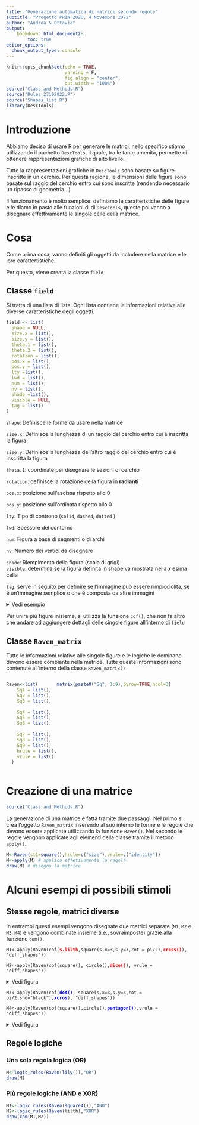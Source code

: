 ```yaml
---
title: "Generazione automatica di matrici secondo regole"
subtitle: "Progetto PRIN 2020, 4 Novembre 2022"
author: "Andrea & Ottavia"
output:
    bookdown::html_document2:
        toc: true
editor_options:
  chunk_output_type: console
---
```




```r
knitr::opts_chunk$set(echo = TRUE, 
                      warning = F, 
                      fig.align = "center", 
                      out.width = "100%")
source("Class and Methods.R")
source("Rules_27102022.R")
source("Shapes_list.R")
library(DescTools)
```

# Introduzione

Abbiamo deciso di usare R per generare le matrici, nello specifico stiamo utilizzando il pachetto `DescTools`, il quale, tra le tante amenità, permette di ottenere rappresentazioni grafiche di alto livello. 

Tutte la rappresentazioni grafiche in `DescTools` sono basate su figure inscritte in un cerchio. Per questa ragione, le dimensioni delle figure sono basate sul raggio del cerchio entro cui sono inscritte (rendendo necessario un ripasso di geometria...)

Il funzionamento è molto semplice: definiamo le caratteristiche delle figure e le diamo in pasto alle funzioni di di `DescTools`, queste poi vanno a disegnare effettivamente le singole celle della matrice.  

# Cosa

Come prima cosa, vanno definiti gli oggetti da includere nella matrice e le loro carattertistiche. 

Per questo, viene creata la classe `field`

## Classe `field`

Si tratta di una lista di lista. Ogni lista contiene le informazioni relative alle diverse caratteristiche degli oggetti.  




```r
field <- list(
  shape = NULL,
  size.x = list(),
  size.y = list(),
  theta.1 = list(), 
  theta.2 = list(),
  rotation = list(),
  pos.x = list(),
  pos.y = list(),
  lty =list(),
  lwd = list(),
  num = list(),
  nv = list(),
  shade =list(),  
  visible = NULL, 
  tag = list()
)
```





  `shape`: Definisce le forme da usare nella matrice 
  
  `size.x`: Definisce la lunghezza di un raggio del cerchio entro cui è inscritta la figura
  
  `size.y`: Definisce la lunghezza dell'altro raggio del cerchio entro cui è inscritta la figura
  
  `theta.1`: coordinate per disegnare le sezioni di cerchio
  
`rotation`: definisce la rotazione della figura in **radianti**

  `pos.x`: posizione sull'ascissa rispetto allo 0
  
  `pos.y`: posizione sull'ordinata rispetto allo 0
  
  `lty`: Tipo di controno (`solid`, `dashed`, `dotted` )
  
  `lwd`: Spessore del contorno
  
  `num`: Figura a base di segmenti o di archi
  
  `nv`: Numero dei vertici da disegnare
  
  `shade`: Riempimento della figura
(scala di grigi)  
  `visible`: determina se la figura definita in shape va mostrata nella *x* esima cella
  
  `tag`: serve in seguito per definire se l'immagine può essere rimpicciolita, se è un'immagine semplice o che è composta da altre immagini




<details><summary>Vedi esempio</summary>

:::: {style="display: flex;"}

::: {}
::: {.column width="200%"}

```r
square()
```
:::
:::
::::


```r
Canvas(15,15)

DrawRegPolygon(x =  unlist(square()$pos.x), 
               y = unlist(square()$pos.y), 
               radius.x=unlist(square()$size.x),
              radius.y = unlist(square()$size.y),
              rot=unlist(square()$rotation),
               lwd = unlist(square()$lwd), 
              lty=unlist(square()$lty), 
              nv = unlist(square()$nv))
```


</details>

Per unire più figure inisieme, si utilizza la funzione `cof()`, che non fa altro che andare ad aggiungere dettagli delle singole figure all'interno di  `field`

## Classe `Raven_matrix`

Tutte le informazioni relative alle singole figure e le logiche le dominano devono essere combiante nella matrice. Tutte queste informazioni sono contenute all'interno della classe `Raven_matrix()`


:::: {style="display: flex;" class="space-between"}

::: {}
```r
Raven<-list(
    Sq1 = list(),
    Sq2 = list(),
    Sq3 = list(),
    
    Sq4 = list(),
    Sq5 = list(),
    Sq6 = list(),
    
    Sq7 = list(),
    Sq8 = list(),
    Sq9 = list(),
    hrule = list(),
    vrule = list()
  )
```
:::

::: {}
```r
matrix(paste0("Sq", 1:9),byrow=TRUE,ncol=3)
```

:::


::::

# Creazione di una matrice 


```r
source("Class and Methods.R")
```

La generazione di una matrice è fatta tramite due passaggi. Nel primo si crea l'oggetto `Raven_matrix` inserendo al suo interno le forme e le regole che devono essere applicate utilizzando la funzione `Raven()`.
Nel secondo le regole vengono applicate agli elementi della classe tramite il metodo `apply()`.

```r

M<-Raven(st1=square(),hrule=c("size"),vrule=c("identity"))
M<-apply(M) # applica effetivamente la regola 
draw(M) # disegna la matrice
```

# Alcuni esempi di possibili stimoli

## Stesse regole, matrici diverse 

In entrambi questi esempi vengono disegnate due matrici separate (`M1`, `M2` e `M3`, `M4`) e vengono combinate insieme (i.e., sovraimposte) grazie alla funzione `com()`.



`M1<-apply(Raven(cof(`**<span style="color:red">`s.lilth`</span>**`,square(s.x=3,s.y=3,rot = pi/2),`**<span style="color:red">`cross()`</span>**`), "diff_shapes"))`


`M2<-apply(Raven(cof(square(), circle(), `**<span style="color:red">`dice()`</span>**`), vrule = "diff_shapes"))`

<details><summary>Vedi figura</summary>
```r
lilth<-lily()
s.lilth<-s.lily()
for(i in 1:length(lilth$shape)) {
  lilth$size.x[[i]] <-lilth$size.x[[i]]/2
  lilth$size.y[[i]] <-lilth$size.y[[i]]/2
  lilth$pos.y[[i]] <-lilth$pos.y[[i]]/2
  lilth$pos.x[[i]] <-lilth$pos.x[[i]]/2

}

s.lilth$size.x[[1]] <-s.lilth$size.x[[1]]/2
s.lilth$size.y[[1]] <-s.lilth$size.y[[1]]/2
s.lilth$pos.y[[1]] <-s.lilth$pos.y[[1]]/2
s.lilth$pos.x[[1]] <-s.lilth$pos.x[[1]]/2

for(i in 1:length(lilth$shape)) {
  lilth$size.x[[i]] <-lilth$size.x[[i]]
  lilth$size.y[[i]] <-lilth$size.y[[i]]
  lilth$pos.y[[i]] <-lilth$pos.y[[i]]
  lilth$pos.x[[i]] <-lilth$pos.x[[i]]
  
}

s.lilth$size.x[[1]] <-s.lilth$size.x[[1]]
s.lilth$size.y[[1]] <-s.lilth$size.y[[1]]
s.lilth$pos.y[[1]] <-s.lilth$pos.y[[1]]
s.lilth$pos.x[[1]] <-s.lilth$pos.x[[1]]


xcros<- cross()
xcros$lwd[[1]]<-xcros$lwd[[1]]+4
xcros$size.x[[1]]<-xcros$size.x[[1]]-4
xcros$size.y[[1]]<-xcros$size.y[[1]]-4
M1<-apply(Raven(cof(s.lilth,square(s.x=3,s.y=3,rot = pi/2),cross()),
                "diff_shapes"))
M2<-apply(Raven(cof(square(),circle(),dice()),vrule = "diff_shapes"))      
draw(com(M2,M1))
```
</details>


`M3<-apply(Raven(cof(`**<span style="color:blue">`dot()`</span>**`, square(s.x=3,s.y=3,rot = pi/2,shd="black"),`**<span style="color:blue">`xcros`</span>**`), "diff_shapes"))`

`M4<-apply(Raven(cof(square(),circle(),`**<span style="color:blue">`pentagon()`</span>**`),vrule = "diff_shapes"))`

<details><summary>Vedi figura</summary>
```r
lilth<-lily()
s.lilth<-s.lily()
for(i in 1:length(lilth$shape)) {
  lilth$size.x[[i]] <-lilth$size.x[[i]]/2
  lilth$size.y[[i]] <-lilth$size.y[[i]]/2
  lilth$pos.y[[i]] <-lilth$pos.y[[i]]/2
  lilth$pos.x[[i]] <-lilth$pos.x[[i]]/2

}

s.lilth$size.x[[1]] <-s.lilth$size.x[[1]]/2
s.lilth$size.y[[1]] <-s.lilth$size.y[[1]]/2
s.lilth$pos.y[[1]] <-s.lilth$pos.y[[1]]/2
s.lilth$pos.x[[1]] <-s.lilth$pos.x[[1]]/2

for(i in 1:length(lilth$shape)) {
  lilth$size.x[[i]] <-lilth$size.x[[i]]
  lilth$size.y[[i]] <-lilth$size.y[[i]]
  lilth$pos.y[[i]] <-lilth$pos.y[[i]]
  lilth$pos.x[[i]] <-lilth$pos.x[[i]]
  
}

s.lilth$size.x[[1]] <-s.lilth$size.x[[1]]
s.lilth$size.y[[1]] <-s.lilth$size.y[[1]]
s.lilth$pos.y[[1]] <-s.lilth$pos.y[[1]]
s.lilth$pos.x[[1]] <-s.lilth$pos.x[[1]]


xcros<- cross()
xcros$lwd[[1]]<-xcros$lwd[[1]]+4
xcros$size.x[[1]]<-xcros$size.x[[1]]-4
xcros$size.y[[1]]<-xcros$size.y[[1]]-4
M3<-apply(Raven(cof(dot(),square(s.x=3,s.y=3,rot = pi/2, 
                                 shd="black"),xcros),
                "diff_shapes"))
M4<-apply(Raven(cof(square(),circle(),pentagon()),vrule = "diff_shapes"))        
draw(com(M3,M4))

```
</details>


## Regole logiche 

### Una sola regola logica (OR)

```r
M<-logic_rules(Raven(lily()),"OR")
draw(M)
```


### Più regole logiche (AND e XOR)

```r
M1<-logic_rules(Raven(square4()),"AND")
M2<-logic_rules(Raven(lilth),"XOR")
draw(com(M1,M2))
```


